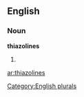 ==English==

===Noun===
'''thiazolines'''

# {{plural of|[[thiazoline]]}}

[[Category:English plurals]]

[[ar:thiazolines]]